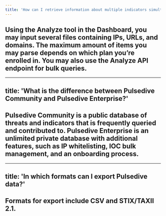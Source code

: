 ```yaml
---
title: 'How can I retrieve information about multiple indicators simultaneously?'
---          
```

              
## Using the Analyze tool in the Dashboard, you may input several files containing IPs, URLs, and domains. The maximum amount of items you may parse depends on which plan you’re enrolled in. You may also use the Analyze API endpoint for bulk queries.

---
title: 'What is the difference between Pulsedive Community and Pulsedive Enterprise?'
---          
              
## Pulsedive Community is a public database of threats and indicators that is frequently queried and contributed to. Pulsedive Enterprise is an unlimited private database with additional features, such as IP whitelisting, IOC bulk management, and an onboarding process.

---
title: 'In which formats can I export Pulsedive data?'
---          
              
## Formats for export include CSV and STIX/TAXII 2.1.